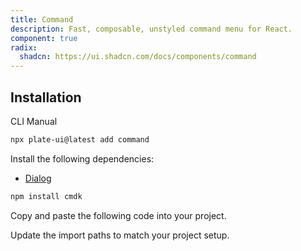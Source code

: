 ```yaml
---
title: Command
description: Fast, composable, unstyled command menu for React.
component: true
radix:
  shadcn: https://ui.shadcn.com/docs/components/command
---
```


## Installation

<Tabs defaultValue="cli">

<TabsList>
<TabsTrigger value="cli">CLI</TabsTrigger>
<TabsTrigger value="manual">Manual</TabsTrigger>
</TabsList>
<TabsContent value="cli">

```bash
npx plate-ui@latest add command
```

</TabsContent>

<TabsContent value="manual">

<Steps>

<Step>

Install the following dependencies:

- [Dialog](/docs/components/dialog)

```bash
npm install cmdk
```

</Step>

<Step>

Copy and paste the following code into your project.

</Step>

<ComponentSource name="command" />

<Step>

Update the import paths to match your project setup.

</Step>

</Steps>

</TabsContent>

</Tabs>
